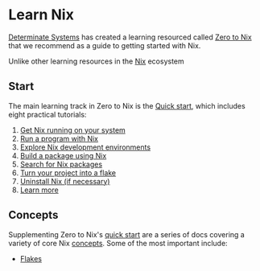 # Learn Nix

[Determinate Systems][detsys] has created a learning resourced called [Zero to Nix][z2n] that we recommend as a guide to getting started with Nix.

<Z2NButton />

Unlike other learning resources in the [Nix] ecosystem

## Start

The main learning track in Zero to Nix is the [Quick start][start], which includes eight practical tutorials:

1. [Get Nix running on your system][start-1]
1. [Run a program with Nix][start-2]
1. [Explore Nix development environments][start-3]
1. [Build a package using Nix][start-4]
1. [Search for Nix packages][start-5]
1. [Turn your project into a flake][start-6]
1. [Uninstall Nix (if necessary)][start-7]
1. [Learn more][start-8]

## Concepts

Supplementing Zero to Nix's [quick start](#start) are a series of docs covering a variety of core Nix [concepts].
Some of the most important include:

* [Flakes]

[concepts]: https://zero-to-nix.com/concepts
[detsys]: https://determinate.systems
[flakes]: https://zero-to-nix.com/concepts/flakes
[nix]: https://zero-to-nix.com/concepts/nix
[start]: https://zero-to-nix.com/start
[start-1]: https://zero-to-nix.com/start/install
[start-2]: https://zero-to-nix.com/start/nix-run
[start-3]: https://zero-to-nix.com/start/nix-develop
[start-4]: https://zero-to-nix.com/start/nix-build
[start-5]: https://zero-to-nix.com/start/nix-search
[start-6]: https://zero-to-nix.com/start/init-flake
[start-7]: https://zero-to-nix.com/start/uninstall
[start-8]: https://zero-to-nix.com/start/learn-more
[z2n]: https://zero-to-nix.com
